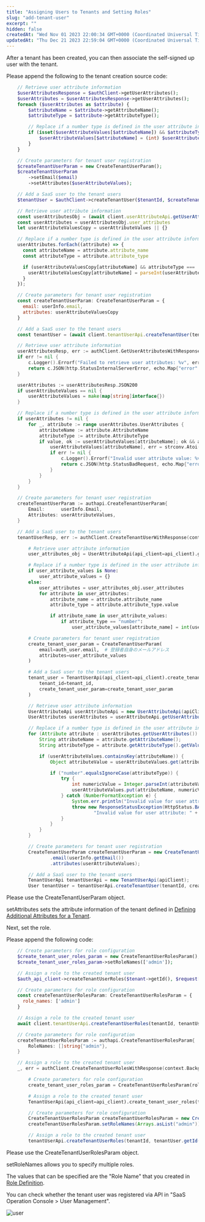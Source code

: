 ```yaml
---
title: "Assigning Users to Tenants and Setting Roles"
slug: "add-tenant-user"
excerpt: ""
hidden: false
createdAt: "Wed Nov 01 2023 22:00:34 GMT+0000 (Coordinated Universal Time)"
updatedAt: "Thu Dec 21 2023 22:59:04 GMT+0000 (Coordinated Universal Time)"
---
```


After a tenant has been created, you can then associate the self-signed up user with the tenant.

Please append the following to the tenant creation source code:

<Tabs>
<TabItem value="php" label="PHP">

```php
    // Retrieve user attribute information
    $userAttributesResponse = $authClient->getUserAttributes();
    $userAttributes = $userAttributesResponse->getUserAttributes();
    foreach ($userAttributes as $attribute) {
        $attributeName = $attribute->getAttributeName();
        $attributeType = $attribute->getAttributeType();

        // Replace if a number type is defined in the user attribute information
        if (isset($userAttributeValues[$attributeName]) && $attributeType === 'number') {
            $userAttributeValues[$attributeName] = (int) $userAttributeValues[$attributeName];
        }
    }

    // Create parameters for tenant user registration
    $createTenantUserParam = new CreateTenantUserParam();
    $createTenantUserParam
        ->setEmail($email)
        ->setAttributes($userAttributeValues);

    // Add a SaaS user to the tenant users
    $tenantUser = $authClient->createTenantUser($tenantId, $createTenantUserParam);
```

</TabItem>

<TabItem value="nodejs" label="Node.js">

```js
    // Retrieve user attribute information
    const userAttributesObj = (await client.userAttributeApi.getUserAttributes()).data
    const userAttributes = userAttributesObj.user_attributes
    let userAttributeValuesCopy = userAttributeValues || {}

    // Replace if a number type is defined in the user attribute information
    userAttributes.forEach((attribute) => {
      const attributeName = attribute.attribute_name
      const attributeType = attribute.attribute_type

      if (userAttributeValuesCopy[attributeName] && attributeType === 'number') {
        userAttributeValuesCopy[attributeName] = parseInt(userAttributeValuesCopy[attributeName], 10);
      }
    });

    // Create parameters for tenant user registration
    const createTenantUserParam: CreateTenantUserParam = {
      email: userInfo.email,
      attributes: userAttributeValuesCopy
    }

    // Add a SaaS user to the tenant users
    const tenantUser = (await client.tenantUserApi.createTenantUser(tenantId, createTenantUserParam)).data
```

</TabItem>

<TabItem value="go" label="Go">

```go
    // Retrieve user attribute information
    userAttributesResp, err := authClient.GetUserAttributesWithResponse(context.Background())
    if err != nil {
        c.Logger().Errorf("Failed to retrieve user attributes: %v", err)
        return c.JSON(http.StatusInternalServerError, echo.Map{"error": "Failed to retrieve user attributes"})
    }

    userAttributes := userAttributesResp.JSON200
    if userAttributeValues == nil {
        userAttributeValues = make(map[string]interface{})
    }

    // Replace if a number type is defined in the user attribute information
    if userAttributes != nil {
        for _, attribute := range userAttributes.UserAttributes {
            attributeName := attribute.AttributeName
            attributeType := attribute.AttributeType
            if value, ok := userAttributeValues[attributeName]; ok && attributeType == "number" {
                userAttributeValues[attributeName], err = strconv.Atoi(value.(string))
                if err != nil {
                    c.Logger().Errorf("Invalid user attribute value: %v", err)
                    return c.JSON(http.StatusBadRequest, echo.Map{"error": "Invalid user attribute value"})
                }
            }
        }
    }

    // Create parameters for tenant user registration
    createTenantUserParam := authapi.CreateTenantUserParam{
        Email:      userInfo.Email,
        Attributes: userAttributeValues,
    }

    // Add a SaaS user to the tenant users
    tenantUserResp, err := authClient.CreateTenantUserWithResponse(context.Background(), tenantID, createTenantUserParam)
```

</TabItem>

<TabItem value="python" label="Python">

```python
        # Retrieve user attribute information
        user_attributes_obj = UserAttributeApi(api_client=api_client).get_user_attributes()

        # Replace if a number type is defined in the user attribute information
        if user_attribute_values is None:
            user_attribute_values = {}
        else:
            user_attributes = user_attributes_obj.user_attributes
            for attribute in user_attributes:
                attribute_name = attribute.attribute_name
                attribute_type = attribute.attribute_type.value

                if attribute_name in user_attribute_values:
                    if attribute_type == "number":
                        user_attribute_values[attribute_name] = int(user_attribute_values[attribute_name])

        # Create parameters for tenant user registration
        create_tenant_user_param = CreateTenantUserParam(
            email=auth_user.email,  # 登録者自身のメールアドレス
            attributes=user_attribute_values
        )

        # Add a SaaS user to the tenant users
        tenant_user = TenantUserApi(api_client=api_client).create_tenant_user(
            tenant_id=tenant_id,
            create_tenant_user_param=create_tenant_user_param
        )
```

</TabItem>

<TabItem value="java" label="Java">

```java
        // Retrieve user attribute information
        UserAttributeApi userAttributeApi = new UserAttributeApi(apiClient);
        UserAttributes userAttributes = userAttributeApi.getUserAttributes();

        // Replace if a number type is defined in the user attribute information
        for (Attribute attribute : userAttributes.getUserAttributes()) {
            String attributeName = attribute.getAttributeName();
            String attributeType = attribute.getAttributeType().getValue();

            if (userAttributeValues.containsKey(attributeName)) {
                Object attributeValue = userAttributeValues.get(attributeName);

                if ("number".equalsIgnoreCase(attributeType)) {
                    try {
                        int numericValue = Integer.parseInt(attributeValue.toString());
                        userAttributeValues.put(attributeName, numericValue);
                    } catch (NumberFormatException e) {
                        System.err.println("Invalid value for user attribute: " + attributeName);
                        throw new ResponseStatusException(HttpStatus.BAD_REQUEST,
                                "Invalid value for user attribute: " + attributeName);
                    }
                }
            }
        }

        // Create parameters for tenant user registration
        CreateTenantUserParam createTenantUserParam = new CreateTenantUserParam()
                .email(userInfo.getEmail())
                .attributes(userAttributeValues);

        // Add a SaaS user to the tenant users
        TenantUserApi tenantUserApi = new TenantUserApi(apiClient);
        User tenantUser = tenantUserApi.createTenantUser(tenantId, createTenantUserParam);
```

</TabItem>
</Tabs>

Please use the CreateTenantUserParam object.

setAttributes sets the attribute information of the tenant defined in <a href="/docs/tutorial/prepare-saas-platform#defining-additional-attributes-for-a-tenant" target="_blank">Defining Additional Attributes for a Tenant</a>.

Next, set the role.

Please append the following code:

<Tabs>
<TabItem value="php" label="PHP">

```php
    // Create parameters for role configuration
    $create_tenant_user_roles_param = new CreateTenantUserRolesParam();
    $create_tenant_user_roles_param->setRoleNames(['admin']);

    // Assign a role to the created tenant user
    $auth_api_client->createTenantUserRoles($tenant->getId(), $request['userinfo']['id'], getenv('DEFAULT_SAASUSER_ENV'), $create_tenant_user_roles_param);
```

</TabItem>

<TabItem value="nodejs" label="Node.js">

```js
    // Create parameters for role configuration
    const createTenantUserRolesParam: CreateTenantUserRolesParam = {
      role_names: ['admin']
    }

    // Assign a role to the created tenant user
    await client.tenantUserApi.createTenantUserRoles(tenantId, tenantUser.id, 3, createTenantUserRolesParam)
```

</TabItem>

<TabItem value="go" label="Go">

```go
    // Create parameters for role configuration
    createTenantUserRolesParam := authapi.CreateTenantUserRolesParam{
        RoleNames: []string{"admin"},
    }

    // Assign a role to the created tenant user
    _, err = authClient.CreateTenantUserRolesWithResponse(context.Background(), tenantID, tenantUserResp.JSON201.Id, 3, createTenantUserRolesParam)
```

</TabItem>

<TabItem value="python" label="Python">

```python
        # Create parameters for role configuration
        create_tenant_user_roles_param = CreateTenantUserRolesParam(role_names=["admin"])

        # Assign a role to the created tenant user
        TenantUserApi(api_client=api_client).create_tenant_user_roles(tenant_id=tenant_id, user_id=tenant_user.id, env_id=3, create_tenant_user_roles_param=create_tenant_user_roles_param)
```

</TabItem>

<TabItem value="java" label="Java">

```java
        // Create parameters for role configuration
        CreateTenantUserRolesParam createTenantUserRolesParam = new CreateTenantUserRolesParam();
        createTenantUserRolesParam.setRoleNames(Arrays.asList("admin"));

        // Assign a role to the created tenant user
        tenantUserApi.createTenantUserRoles(tenantId, tenantUser.getId(), 3, createTenantUserRolesParam);
```

</TabItem>
</Tabs>

Please use the CreateTenantUserRolesParam object.

setRoleNames allows you to specify multiple roles.


The values that can be specified are the "Role Name" that you created in <a href="/docs/tutorial/prepare-saas-platform#role-definition" target="_blank">Role Definition</a>.

You can check whether the tenant user was registered via API in "SaaS Operation Console > User Management".

![user](/img/usecase/about-saas-user-accounts/add-tenant-user/user.png)
